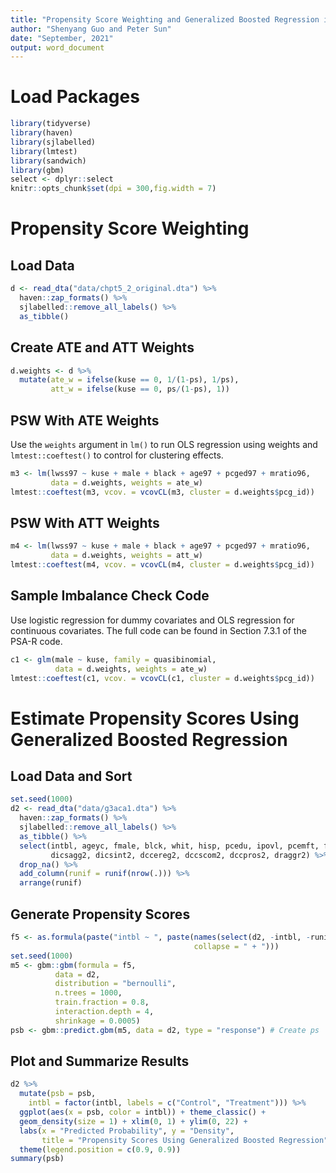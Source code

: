 ```yaml
---
title: "Propensity Score Weighting and Generalized Boosted Regression in R"
author: "Shenyang Guo and Peter Sun"
date: "September, 2021"
output: word_document
---
```


# Load Packages

```r
library(tidyverse)
library(haven)
library(sjlabelled)
library(lmtest)
library(sandwich)
library(gbm)
select <- dplyr::select
knitr::opts_chunk$set(dpi = 300,fig.width = 7)
```

# Propensity Score Weighting

## Load Data

```r
d <- read_dta("data/chpt5_2_original.dta") %>%
  haven::zap_formats() %>%
  sjlabelled::remove_all_labels() %>%
  as_tibble()
```

## Create ATE and ATT Weights

```r
d.weights <- d %>%
  mutate(ate_w = ifelse(kuse == 0, 1/(1-ps), 1/ps),
         att_w = ifelse(kuse == 0, ps/(1-ps), 1))
```

## PSW With ATE Weights

Use the `weights` argument in `lm()` to run OLS regression using weights and `lmtest::coeftest()` to control for clustering effects.

```r
m3 <- lm(lwss97 ~ kuse + male + black + age97 + pcged97 + mratio96, 
         data = d.weights, weights = ate_w) 
lmtest::coeftest(m3, vcov. = vcovCL(m3, cluster = d.weights$pcg_id))
```

## PSW With ATT Weights

```r
m4 <- lm(lwss97 ~ kuse + male + black + age97 + pcged97 + mratio96, 
         data = d.weights, weights = att_w)
lmtest::coeftest(m4, vcov. = vcovCL(m4, cluster = d.weights$pcg_id))
```

## Sample Imbalance Check Code

Use logistic regression for dummy covariates and OLS regression for continuous covariates. The full code can be found in Section 7.3.1 of the PSA-R code.

```r
c1 <- glm(male ~ kuse, family = quasibinomial, 
          data = d.weights, weights = ate_w)
lmtest::coeftest(c1, vcov. = vcovCL(c1, cluster = d.weights$pcg_id))
```

# Estimate Propensity Scores Using Generalized Boosted Regression

## Load Data and Sort

```r
set.seed(1000)
d2 <- read_dta("data/g3aca1.dta") %>%
  haven::zap_formats() %>%
  sjlabelled::remove_all_labels() %>%
  as_tibble() %>%
  select(intbl, ageyc, fmale, blck, whit, hisp, pcedu, ipovl, pcemft, fthr,
         dicsagg2, dicsint2, dccereg2, dccscom2, dccpros2, draggr2) %>%
  drop_na() %>%
  add_column(runif = runif(nrow(.))) %>%
  arrange(runif)
```

## Generate Propensity Scores

```r
f5 <- as.formula(paste("intbl ~ ", paste(names(select(d2, -intbl, -runif)), 
                                         collapse = " + ")))
set.seed(1000)
m5 <- gbm::gbm(formula = f5,
          data = d2,
          distribution = "bernoulli",
          n.trees = 1000,
          train.fraction = 0.8,
          interaction.depth = 4,
          shrinkage = 0.0005)
psb <- gbm::predict.gbm(m5, data = d2, type = "response") # Create ps
```

## Plot and Summarize Results

```r
d2 %>%
  mutate(psb = psb,
    intbl = factor(intbl, labels = c("Control", "Treatment"))) %>%
  ggplot(aes(x = psb, color = intbl)) + theme_classic() +
  geom_density(size = 1) + xlim(0, 1) + ylim(0, 22) +
  labs(x = "Predicted Probability", y = "Density",
       title = "Propensity Scores Using Generalized Boosted Regression", color = "Treatment") +
  theme(legend.position = c(0.9, 0.9))
summary(psb)
```